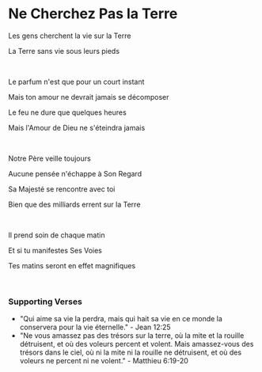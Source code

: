 # Ne Cherchez Pas la Terre

Les gens cherchent la vie sur la Terre

La Terre sans vie sous leurs pieds

<br />

Le parfum n'est que pour un court instant

Mais ton amour ne devrait jamais se décomposer

Le feu ne dure que quelques heures

Mais l'Amour de Dieu ne s'éteindra jamais

<br />

Notre Père veille toujours

Aucune pensée n'échappe à Son Regard

Sa Majesté se rencontre avec toi

Bien que des milliards errent sur la Terre

<br />

Il prend soin de chaque matin

Et si tu manifestes Ses Voies

Tes matins seront en effet magnifiques

<p></p>

<br />

### Supporting Verses

- "Qui aime sa vie la perdra, mais qui hait sa vie en ce monde la conservera pour la vie éternelle." - Jean 12:25
- "Ne vous amassez pas des trésors sur la terre, où la mite et la rouille détruisent, et où des voleurs percent et volent. Mais amassez-vous des trésors dans le ciel, où ni la mite ni la rouille ne détruisent, et où des voleurs ne percent ni ne volent." - Matthieu 6:19-20